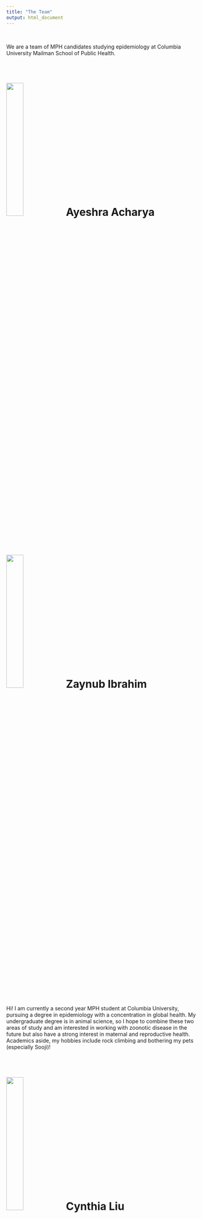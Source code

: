 ```yaml
---
title: "The Team"
output: html_document
---
```


<br>

We are a team of MPH candidates studying epidemiology at Columbia University Mailman School of Public Health. 

<br>

# <img src="images/ayeshra.jpg" style="width:30%" class="left"> Ayeshra Acharya

<br>

# <img src="images/zaynub.jpg" style="width:30%" class="left"> Zaynub Ibrahim
Hi! I am currently a second year MPH student at Columbia University, pursuing a degree in epidemiology with a concentration in global health. My undergraduate degree is in animal science, so I hope to combine these two areas of study and am interested in working with zoonotic disease in the future but also have a strong interest in maternal and reproductive health. Academics aside, my hobbies include rock climbing and bothering my pets (especially Sooji)!  

<br>

# <img src="images/cynthia.jpg" style="width:30%" class="left"> Cynthia Liu

<br> 

# <img src="images/shelley.jpg" style="width:30%" class="left"> Shelley Shen 

